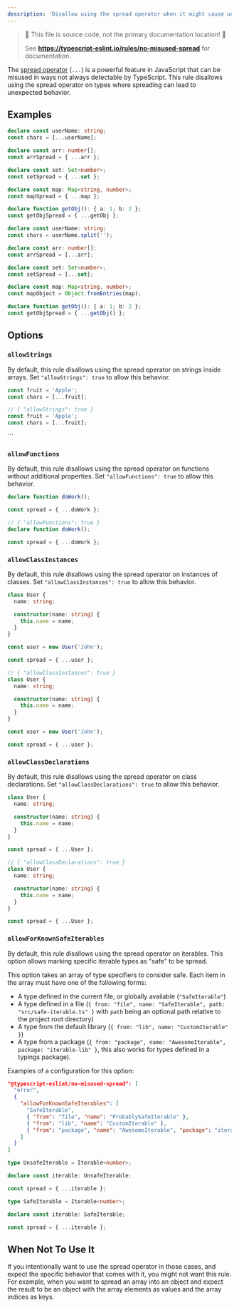 ```yaml
---
description: 'Disallow using the spread operator when it might cause unexpected behavior.'
---
```



> 🛑 This file is source code, not the primary documentation location! 🛑
>
> See **https://typescript-eslint.io/rules/no-misused-spread** for documentation.

The [spread operator](https://developer.mozilla.org/en-US/docs/Web/JavaScript/Reference/Operators/Spread_syntax) (`...`) is a powerful feature in JavaScript that can be misused in ways not always detectable by TypeScript. This rule disallows using the spread operator on types where spreading can lead to unexpected behavior.

## Examples

<Tabs>
<TabItem value="❌ Incorrect">

```ts
declare const userName: string;
const chars = [...userName];

declare const arr: number[];
const arrSpread = { ...arr };

declare const set: Set<number>;
const setSpread = { ...set };

declare const map: Map<string, number>;
const mapSpread = { ...map };

declare function getObj(): { a: 1; b: 2 };
const getObjSpread = { ...getObj };
```

</TabItem>
<TabItem value="✅ Correct">

```ts
declare const userName: string;
const chars = userName.split('');

declare const arr: number[];
const arrSpread = [...arr];

declare const set: Set<number>;
const setSpread = [...set];

declare const map: Map<string, number>;
const mapObject = Object.fromEntries(map);

declare function getObj(): { a: 1; b: 2 };
const getObjSpread = { ...getObj() };
```

</TabItem>
</Tabs>

## Options

### `allowStrings`

By default, this rule disallows using the spread operator on strings inside arrays.
Set `"allowStrings": true` to allow this behavior.

<Tabs>
<TabItem value="❌ Incorrect">

```ts
const fruit = 'Apple';
const chars = [...fruit];
```

</TabItem>

<TabItem value="✅ Correct">

```ts option='{"allowStrings": true}'
// { "allowStrings": true }
const fruit = 'Apple';
const chars = [...fruit];
```

</TabItem>
</Tabs>
```

### `allowFunctions`

By default, this rule disallows using the spread operator on functions without additional properties.
Set `"allowFunctions": true` to allow this behavior.

<Tabs>
<TabItem value="❌ Incorrect">

```ts
declare function doWork();

const spread = { ...doWork };
```

</TabItem>

<TabItem value="✅ Correct">

```ts option='{"allowFunctions": true}'
// { "allowFunctions": true }
declare function doWork();

const spread = { ...doWork };
```

</TabItem>
</Tabs>

### `allowClassInstances`

By default, this rule disallows using the spread operator on instances of classes.
Set `"allowClassInstances": true` to allow this behavior.

<Tabs>
<TabItem value="❌ Incorrect">

```ts
class User {
  name: string;

  constructor(name: string) {
    this.name = name;
  }
}

const user = new User('John');

const spread = { ...user };
```

</TabItem>

<TabItem value="✅ Correct">

```ts option='{"allowClassInstances": true}'
// { "allowClassInstances": true }
class User {
  name: string;

  constructor(name: string) {
    this.name = name;
  }
}

const user = new User('John');

const spread = { ...user };
```

</TabItem>
</Tabs>

### `allowClassDeclarations`

By default, this rule disallows using the spread operator on class declarations.
Set `"allowClassDeclarations": true` to allow this behavior.

<Tabs>
<TabItem value="❌ Incorrect">

```ts
class User {
  name: string;

  constructor(name: string) {
    this.name = name;
  }
}

const spread = { ...User };
```

</TabItem>

<TabItem value="✅ Correct">

```ts option='{"allowClassDeclarations": true}'
// { "allowClassDeclarations": true }
class User {
  name: string;

  constructor(name: string) {
    this.name = name;
  }
}

const spread = { ...User };
```

</TabItem>
</Tabs>

### `allowForKnownSafeIterables`

By default, this rule disallows using the spread operator on iterables. This
option allows marking specific iterable types as "safe" to be spread.

This option takes an array of type specifiers to consider safe.
Each item in the array must have one of the following forms:

- A type defined in the current file, or globally available (`"SafeIterable"`)
- A type defined in a file (`{ from: "file", name: "SafeIterable", path: "src/safe-iterable.ts" }` with `path` being an optional path relative to the project root directory)
- A type from the default library (`{ from: "lib", name: "CustomIterable" }`)
- A type from a package (`{ from: "package", name: "AwesomeIterable", package: "iterable-lib" }`, this also works for types defined in a typings package).

Examples of a configuration for this option:

```json
"@typescript-eslint/no-misused-spread": [
  "error",
  {
    "allowForKnownSafeIterables": [
      "SafeIterable",
      { "from": "file", "name": "ProbablySafeIterable" },
      { "from": "lib", "name": "CustomIterable" },
      { "from": "package", "name": "AwesomeIterable", "package": "iterable-lib" }
    ]
  }
]
```

<Tabs>
<TabItem value="❌ Incorrect">

```ts
type UnsafeIterable = Iterable<number>;

declare const iterable: UnsafeIterable;

const spread = { ...iterable };
```

</TabItem>
<TabItem value="✅ Correct">

```ts option='{"allowForKnownSafeIterables":["SafeIterable"]}'
type SafeIterable = Iterable<number>;

declare const iterable: SafeIterable;

const spread = { ...iterable };
```

</TabItem>
</Tabs>

## When Not To Use It

If you intentionally want to use the spread operator in those cases, and expect
the specific behavior that comes with it, you might not want this rule.
For example, when you want to spread an array into an object and expect the
result to be an object with the array elements as values and the array indices
as keys.
